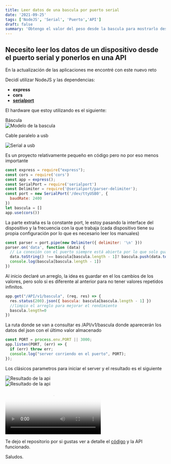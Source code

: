 ```yaml
---
title: Leer datos de una bascula por puerto serial
date: '2021-09-25'
tags: ['NodeJS', 'Serial', 'Puerto','API']
draft: false
summary: 'Obtengo el valor del peso desde la bascula para mostrarlo desde una API'
---
```


## Necesito leer los datos de un dispositivo desde el puerto serial y ponerlos en una API

En la actualización de las aplicaciones me encontré con este nuevo reto

Decidí utilizar NodeJS y las dependencias:
* **express**
* **cors**
* **[serialport](https://serialport.io/)**

El hardware que estoy utilizando es el siguiente:
<div className="flex flex-wrap -mx-2 overflow-hidden xl:-mx-2">
  <label>Báscula</label>
  <div className="my-1 px-2 w-full overflow-hidden xl:my-1 xl:px-2 xl:w-1/2">
    <Image alt="Modelo de la bascula" src="/static/images/bascula/modelo.jpeg" width={640} height={427} />
  </div>

  <label>Cable paralelo a usb</label>
  <div className="my-1 px-2 w-full overflow-hidden xl:my-1 xl:px-2 xl:w-1/2">
    <Image alt="Serial a usb" src="/static/images/bascula/cable.jpeg" width={640} height={427} />
  </div>
</div>

Es un proyecto relativamente pequeño en código pero no por eso menos importante

```javascript
const express = require("express");
const cors = require('cors')
const app = express();
const SerialPort = require('serialport')
const Delimiter = require('@serialport/parser-delimiter');
const port = new SerialPort('/dev/ttyUSB0', {
  baudRate: 2400
})
let bascula = []
app.use(cors())
```
La parte extraña es la constante port, le estoy pasando la interface del dispositivo y la frecuencia con la que trabaja (cada dispositivo tiene su propia configuración por lo que es necesario leer los manuales)

```javascript
const parser = port.pipe(new Delimiter({ delimiter: '\n' }))
parser.on('data', function (data) {
  // La conexión con el puerto siempre está abierta por lo que solo guardo los valores que cambian
  data.toString() !== bascula[bascula.length - 1]? bascula.push(data.toString()): null
  console.log(bascula[bascula.length - 1])
})
```
Al inicio declaré un arreglo, la idea es guardar en el los cambios de los valores, pero solo si es diferente al anterior para no tener valores repetidos infinitos.

```javascript
app.get("/API/v1/bascula", (req, res) => {
  res.status(200).json({ bascula: bascula[bascula.length - 1] })
  //limpio el arreglo para mejorar el rendimiento
  bascula.length=0
})
```
La ruta donde se van a consultar es /API/v1/bascula donde aparecerán los datos del json con el último valor almacenado

```javascript
const PORT = process.env.PORT || 3000;
app.listen(PORT, (err) => {
  if (err) throw err;
  console.log("server corriendo en el puerto", PORT);
});
```
Los clásicos parametros para iniciar el server y el resultado es el siguiente

<div className="flex flex-wrap -mx-2 overflow-hidden xl:-mx-2">
  <div className="my-1 px-2 w-full overflow-hidden xl:my-1 xl:px-2 xl:w-1/2">
    <Image alt="Resultado de la api" src="/static/images/bascula/bascula.jpeg" width={640} height={427} />
  </div>

  <div className="my-1 px-2 w-full overflow-hidden xl:my-1 xl:px-2 xl:w-1/2">
    <Image alt="Resultado de la api" src="/static/images/bascula/bascula-valores.jpeg" width={640} height={427} />
  </div>

  <video src="/static/images/bascula/bascula.mp4" width={640}  height={427} controls poster="vistaprevia.jpg">
  </video>
</div>

Te dejo el repositorio por si gustas ver a detalle el [código](https://github.com/juanpablosolana/serial-port-api) y la API funcionado.

Saludos.